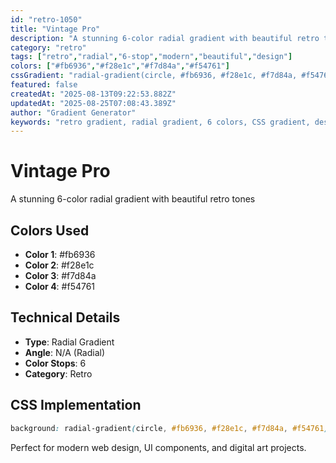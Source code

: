```yaml
---
id: "retro-1050"
title: "Vintage Pro"
description: "A stunning 6-color radial gradient with beautiful retro tones"
category: "retro"
tags: ["retro","radial","6-stop","modern","beautiful","design"]
colors: ["#fb6936","#f28e1c","#f7d84a","#f54761"]
cssGradient: "radial-gradient(circle, #fb6936, #f28e1c, #f7d84a, #f54761)"
featured: false
createdAt: "2025-08-13T09:22:53.882Z"
updatedAt: "2025-08-25T07:08:43.389Z"
author: "Gradient Generator"
keywords: "retro gradient, radial gradient, 6 colors, CSS gradient, design, #fb6936, #f28e1c, #f7d84a, #f54761"
---
```


# Vintage Pro

A stunning 6-color radial gradient with beautiful retro tones

## Colors Used
- **Color 1**: #fb6936
- **Color 2**: #f28e1c
- **Color 3**: #f7d84a
- **Color 4**: #f54761

## Technical Details
- **Type**: Radial Gradient
- **Angle**: N/A (Radial)
- **Color Stops**: 6
- **Category**: Retro

## CSS Implementation
```css
background: radial-gradient(circle, #fb6936, #f28e1c, #f7d84a, #f54761);
```

Perfect for modern web design, UI components, and digital art projects.
